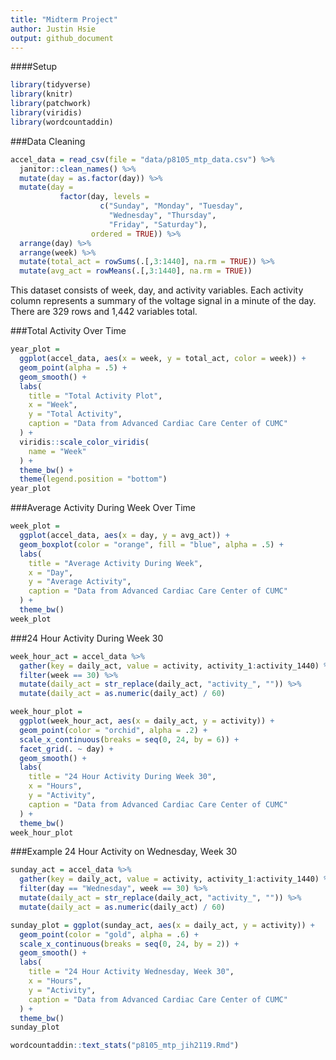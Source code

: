 ```yaml
---
title: "Midterm Project"
author: Justin Hsie
output: github_document
---
```


####Setup

```r
library(tidyverse)
library(knitr)
library(patchwork)
library(viridis)
library(wordcountaddin)
```

###Data Cleaning

```r
accel_data = read_csv(file = "data/p8105_mtp_data.csv") %>% 
  janitor::clean_names() %>% 
  mutate(day = as.factor(day)) %>% 
  mutate(day = 
           factor(day, levels = 
                    c("Sunday", "Monday", "Tuesday", 
                      "Wednesday", "Thursday",
                      "Friday", "Saturday"), 
                  ordered = TRUE)) %>% 
  arrange(day) %>% 
  arrange(week) %>% 
  mutate(total_act = rowSums(.[,3:1440], na.rm = TRUE)) %>% 
  mutate(avg_act = rowMeans(.[,3:1440], na.rm = TRUE))
```

This dataset consists of week, day, and activity variables. Each activity column represents a summary of the voltage signal in a minute of the day. There are 329 rows and 1,442 variables total.

###Total Activity Over Time

```r
year_plot = 
  ggplot(accel_data, aes(x = week, y = total_act, color = week)) +
  geom_point(alpha = .5) +
  geom_smooth() +
  labs(
    title = "Total Activity Plot",
    x = "Week",
    y = "Total Activity",
    caption = "Data from Advanced Cardiac Care Center of CUMC"
  ) +
  viridis::scale_color_viridis(
    name = "Week"
  ) + 
  theme_bw() + 
  theme(legend.position = "bottom")
year_plot
```

###Average Activity During Week Over Time

```r
week_plot = 
  ggplot(accel_data, aes(x = day, y = avg_act)) + 
  geom_boxplot(color = "orange", fill = "blue", alpha = .5) +
  labs(
    title = "Average Activity During Week",
    x = "Day",
    y = "Average Activity",
    caption = "Data from Advanced Cardiac Care Center of CUMC"
  ) +
  theme_bw()
week_plot
```

###24 Hour Activity During Week 30

```r
week_hour_act = accel_data %>% 
  gather(key = daily_act, value = activity, activity_1:activity_1440) %>%
  filter(week == 30) %>% 
  mutate(daily_act = str_replace(daily_act, "activity_", "")) %>% 
  mutate(daily_act = as.numeric(daily_act) / 60)

week_hour_plot = 
  ggplot(week_hour_act, aes(x = daily_act, y = activity)) +
  geom_point(color = "orchid", alpha = .2) +
  scale_x_continuous(breaks = seq(0, 24, by = 6)) +
  facet_grid(. ~ day) +
  geom_smooth() +
  labs(
    title = "24 Hour Activity During Week 30",
    x = "Hours",
    y = "Activity",
    caption = "Data from Advanced Cardiac Care Center of CUMC"
  ) +
  theme_bw() 
week_hour_plot
```

###Example 24 Hour Activity on Wednesday, Week 30

```r
sunday_act = accel_data %>% 
  gather(key = daily_act, value = activity, activity_1:activity_1440) %>%
  filter(day == "Wednesday", week == 30) %>% 
  mutate(daily_act = str_replace(daily_act, "activity_", "")) %>% 
  mutate(daily_act = as.numeric(daily_act) / 60)

sunday_plot = ggplot(sunday_act, aes(x = daily_act, y = activity)) +
  geom_point(color = "gold", alpha = .6) +
  scale_x_continuous(breaks = seq(0, 24, by = 2)) +
  geom_smooth() +
  labs(
    title = "24 Hour Activity Wednesday, Week 30",
    x = "Hours",
    y = "Activity",
    caption = "Data from Advanced Cardiac Care Center of CUMC"
  ) +
  theme_bw() 
sunday_plot
```




```r
wordcountaddin::text_stats("p8105_mtp_jih2119.Rmd")
```


